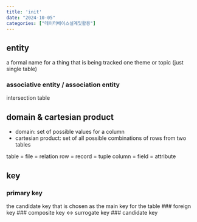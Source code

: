 ```yaml
---
title: 'init'
date: "2024-10-05"
categories: ["데이터베이스설계및활용"]
---
```


## entity
a formal name for a thing that is being tracked
one theme or topic (just single table)

### associative entity / association entity
intersection table

## domain & cartesian product
- domain: set of possible values for a column
- cartesian product: set of all possible combinations of rows from two tables

table = file = relation
row = record = tuple
column = field = attribute

## key
### primary key
the candidate key that is chosen as the main key for the table
### foreign key
### composite key <-> surrogate key
### candidate key

